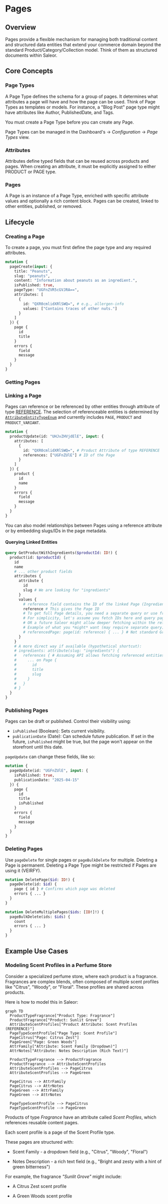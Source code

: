 # Pages

## Overview

Pages provide a flexible mechanism for managing both traditional content and structured data entities that extend your commerce domain beyond the standard Product/Category/Collection model. Think of them as structured documents within Saleor.

## Core Concepts

### Page Types

A Page Type defines the schema for a group of pages. It determines what attributes a page will have and how the page can be used. Think of Page Types as templates or models. For instance, a "Blog Post" page type might have attributes like Author, PublishedDate, and Tags.

You must create a Page Type before you can create any Page.

Page Types can be managed in the Dashboard's -> _Configuration_ -> _Page Types_ view.

### Attributes

Attributes define typed fields that can be reused across products and pages. When creating an attribute, it must be explicitly assigned to either PRODUCT or PAGE type.

### Pages

A Page is an instance of a Page Type, enriched with specific attribute values and optionally a rich content block. Pages can be created, linked to other entities, published, or removed.

## Lifecycle

### Creating a Page

To create a page, you must first define the page type and any required attributes.

```graphql
mutation {
  pageCreate(input: {
    title: "Peanuts",
    slug: "peanuts",
    content: "Information about peanuts as an ingredient.",
    isPublished: true,
    pageType: "UGFnZVR5cGVJRA==",
    attributes: [
      {
        id: "QXR0cmlidXRlSWQ=", # e.g., allergen-info
        values: ["Contains traces of other nuts."]
      }
    ]
  }) {
    page {
      id
      title
    }
    errors {
      field
      message
    }
  }
}
```


### Getting Pages

### Linking a Page

Pages can reference or be referenced by other entities through attribute of type [REFERENCE](api-reference/attributes/enums/attribute-input-type-enum.mdx#attributeinputtypeenumreference). The selection of referenceable entities is determined by [`AttributeEntityTypeEnum`](api-reference/attributes/enums/attribute-entity-type-enum.mdx) and currently includes `PAGE`, `PRODUCT` and `PRODUCT_VARIANT`.

```graphql
mutation {
  productUpdate(id: "UHJvZHVjdElE", input: {
    attributes: [
      {
        id: "QXR0cmlidXRlSWQ=", # Product Attribute of type REFERENCE
        references: ["UGFnZUlE"] # ID of the Page
      }
    ]
  }) {
    product {
      id
      name
    }
    errors {
      field
      message
    }
  }
}
```

You can also model relationships between Pages using a reference attribute or by embedding slugs/IDs in the page metadata.

#### Querying Linked Entities

```graphql
query GetProductWithIngredients($productId: ID!) {
  product(id: $productId) {
    id
    name
    # ... other product fields
    attributes {
      attribute {
        id
        slug # We are looking for "ingredients"
      }
      values {
        # reference field contains the ID of the linked Page (Ingredient)
        reference # This gives the Page ID
        # To get full Page details, you need a separate query or use fragments if supported deeply
        # For simplicity, let's assume you fetch IDs here and query pages separately later,
        # OR a future Saleor might allow deeper fetching within the reference.
        # Example of what you *might* want (may require separate query):
        # referencedPage: page(id: reference) { ... } # Not standard GraphQL syntax in one go
      }
    }
    # A more direct way if available (hypothetical shortcut):
    # ingredients: attribute(slug: "ingredients") {
    #   references { # Assuming API allows fetching referenced entities directly
    #     ... on Page {
    #       id
    #       title
    #       slug
    #     }
    #   }
    # }
  }
}
```


### Publishing Pages

Pages can be draft or published. Control their visibility using:
- `isPublished` (Boolean): Sets current visibility.
- `publicationDate` (Date): Can schedule future publication. If set in the future, `isPublished` might be true, but the page won't appear on the storefront until this date.

`pageUpdate` can change these fields, like so:

```graphql
mutation {
  pageUpdate(id: "UGFnZUlE", input: {
    isPublished: true,
    publicationDate: "2025-04-15"
  }) {
    page {
      id
      title
      isPublished
    }
    errors {
      field
      message
    }
  }
}
```

### Deleting Pages

Use `pageDelete` for single pages or `pageBulkDelete` for multiple. Deleting a Page is permanent. Deleting a Page Type might be restricted if Pages are using it (VEIRFY).

```graphql
mutation DeletePage($id: ID!) {
  pageDelete(id: $id) {
    page { id } # Confirms which page was deleted
    errors { ... }
  }
}

mutation DeleteMultiplePages($ids: [ID!]!) {
  pageBulkDelete(ids: $ids) {
    count
    errors { ... }
  }
}
```

## Example Use Cases

### Modeling Scent Profiles in a Perfume Store

Consider a specialized perfume store, where each product is a fragrance. Fragrances are complex blends, often composed of multiple scent profiles like "Citrus", "Woody", or "Floral". These profiles are shared across products.

Here is how to model this in Saleor:

```mermaid
graph TD
  ProductTypeFragrance["Product Type: Fragrance"]
  ProductFragrance["Product: Sunlit Grove"]
  AttributeScentProfiles["Product Attribute: Scent Profiles (REFERENCE)"]
  PageTypeScentProfile["Page Type: Scent Profile"]
  PageCitrus["Page: Citrus Zest"]
  PageGreen["Page: Green Woods"]
  AttrFamily["Attribute: Scent Family (Dropdown)"]
  AttrNotes["Attribute: Notes Description (Rich Text)"]

  ProductTypeFragrance --> ProductFragrance
  ProductFragrance --> AttributeScentProfiles
  AttributeScentProfiles --> PageCitrus
  AttributeScentProfiles --> PageGreen

  PageCitrus --> AttrFamily
  PageCitrus --> AttrNotes
  PageGreen --> AttrFamily
  PageGreen --> AttrNotes

  PageTypeScentProfile --> PageCitrus
  PageTypeScentProfile --> PageGreen
```

Products of type _Fragrance_ have an attribute called _Scent Profiles_, which references reusable content pages.

Each scent profile is a page of the Scent Profile type.

These pages are structured with:

- Scent Family - a dropdown field (e.g., "Citrus", "Woody", "Floral")

- Notes Description - a rich text field (e.g., "Bright and zesty with a hint of green bitterness")

For example, the fragrance _"Sunlit Grove"_ might include:

- A Citrus Zest scent profile

- A Green Woods scent profile


